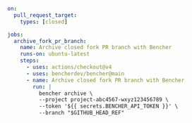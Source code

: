 ```yaml title=".github/workflows/fork_pr_benchmarks_closed.yml"
on:
  pull_request_target:
    types: [closed]

jobs:
  archive_fork_pr_branch:
    name: Archive closed fork PR branch with Bencher
    runs-on: ubuntu-latest
    steps:
      - uses: actions/checkout@v4
      - uses: bencherdev/bencher@main
      - name: Archive closed fork PR branch with Bencher
        run: |
          bencher archive \
          --project project-abc4567-wxyz123456789 \
          --token '${{ secrets.BENCHER_API_TOKEN }}' \
          --branch "$GITHUB_HEAD_REF"
```
